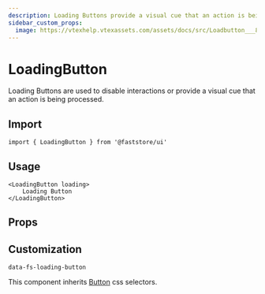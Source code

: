 ```yaml
---
description: Loading Buttons provide a visual cue that an action is being processed.
sidebar_custom_props: 
  image: https://vtexhelp.vtexassets.com/assets/docs/src/Loadbutton___8f75638cd580441585f12b997985e8d2.png
---
```



# LoadingButton

Loading Buttons are used to disable interactions or provide a visual cue that an action is being processed.

## Import

```tsx
import { LoadingButton } from '@faststore/ui'
```

## Usage

```tsx live
<LoadingButton loading>
    Loading Button
</LoadingButton>
```

## Props

<PropsSection name="LoadingButton" />

## Customization

`data-fs-loading-button`

This component inherits [Button](/reference/ui/atoms/Button) css selectors.
